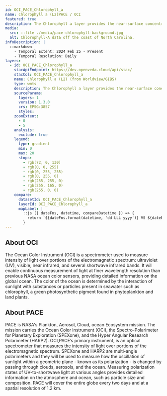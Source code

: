 ```yaml
---
id: OCI_PACE_Chlorophyll_a
name: Chlorophyll a (L2)PACE / OCI
featured: true
description: The Chlorophyll a layer provides the near-surface concentration of chlorophyll a in milligrams of chlorophyll pigment per cubic meter (mg/m3) in the ocean. 
media:
  src: ::file ./media/pace-chlorophyll-background.jpg
  alt: Chlorophyll-A data off the coast of North Carolina.
infoDescription: |
  ::markdown    
    - Temporal Extent: 2024 Feb 25 - Present
    - Temporal Resolution: Daily
layers:
  - id: OCI_PACE_Chlorophyll_a
    stacApiEndpoint: https://dev.openveda.cloud/api/stac/
    stacCol: OCI_PACE_Chlorophyll_a
    name: Chlorophyll a (L2) (from Worldview/GIBS)
    type: wmts 
    description: The Chlorophyll a layer provides the near-surface concentration of chlorophyll a in milligrams of chlorophyll pigment per cubic meter (mg/m3) in the ocean.
    sourceParams:
      layers: 1
      version: 1.3.0
      crs: EPSG:3857
      styles:
    zoomExtent:
      - 0
      - 5
    analysis:
      exclude: true
    legend:
      type: gradient
      min: 0
      max: 20
      stops:
        - rgb(72, 0, 130)     
        - rgb(0, 0, 255)     
        - rgb(0, 255, 255)    
        - rgb(0, 255, 0)      
        - rgb(255, 255, 0)   
        - rgb(255, 165, 0)  
        - rgb(255, 0, 0)     
    compare:
      datasetId: OCI_PACE_Chlorophyll_a
      layerId: OCI_PACE_Chlorophyll_a
      mapLabel: |
        ::js ({ dateFns, datetime, compareDatetime }) => {
          return `${dateFns.format(datetime, 'dd LLL yyyy')} VS ${dateFns.format(compareDatetime, 'dd LLL yyyy')}`;
        }
---
```

<Block>
<Prose>

## About OCI
The Ocean Color Instrument (OCI) is a spectrometer used to measure intensity of light over portions of the electromagnetic spectrum: ultraviolet (UV), visible, near infrared, and several shortwave infrared bands. It will enable continuous measurement of light at finer wavelength resolution than previous NASA ocean color sensors, providing detailed information on the global ocean. The color of the ocean is determined by the interaction of sunlight with substances or particles present in seawater such as chlorophyll, a green photosynthetic pigment found in phytoplankton and land plants.

## About PACE
PACE is NASA's Plankton, Aerosol, Cloud, ocean Ecosystem mission. The mission carries the Ocean Color Instrument (OCI), the Spectro-Polarimeter for Planetary Exploration (SPEXone), and the Hyper Angular Research Polarimeter (HARP2). OCI,PACE’s primary instrument, is an optical spectrometer that measures the intensity of light over portions of the electromagnetic spectrum. SPEXone and HARP2 are multi-angle polarimeters and they will be used to measure how the oscillation of sunlight within a geometric plane - known as its polarization - is changed by passing through clouds, aerosols, and the ocean. Measuring polarization states of UV-to-shortwave light at various angles provides detailed information on the atmosphere and ocean, such as particle size and composition. PACE will cover the entire globe every two days and at a spatial resolution of 1.2 km.

</Prose>
</Block>
